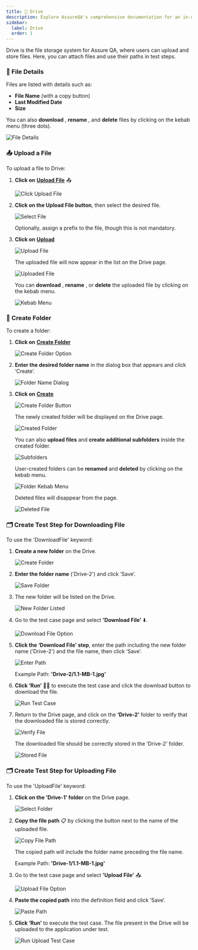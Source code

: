 ```yaml
---
title: 📁 Drive
description: Explore AssureQA's comprehensive documentation for an in-depth look at our services and tools.
sidebar:
  label: Drive
  order: 1
---
```


Drive is the file storage system for Assure QA, where users can upload and store files. Here, you can attach files and use their paths in test steps.

### 📜 File Details

Files are listed with details such as:
- **File Name** (with a copy button) 
- **Last Modified Date** 
- **Size** 

You can also **download** , **rename** , and **delete**  files by clicking on the kebab menu (three dots).

![File Details](../images/D-1.png)

### 📤 Upload a File

To upload a file to Drive:

1. **Click on** [**Upload File**](#upload-file) 📤

   ![Click Upload File](../images/D-2.png)

2. **Click on the Upload File button**, then select the desired file.

   ![Select File](../images/D-3.png)

   Optionally, assign a prefix to the file, though this is not mandatory.

3. **Click on** [**Upload**](#upload-file) 

   ![Upload File](../images/D-4.png)

   The uploaded file will now appear in the list on the Drive page.

   ![Uploaded File](../images/D-5.png)

   You can **download** , **rename** , or **delete**  the uploaded file by clicking on the kebab menu.

   ![Kebab Menu](../images/D-6.png)

### 📂 Create Folder

To create a folder:

1. **Click on** [**Create Folder**](#create-folder) 

   ![Create Folder Option](../images/D-7.png)

2. **Enter the desired folder name** in the dialog box that appears and click ‘Create’.

   ![Folder Name Dialog](../images/D-8.png)

3. **Click on** [**Create**](#create-folder) 

   ![Create Folder Button](../images/D-9.png)

   The newly created folder will be displayed on the Drive page.

   ![Created Folder](../images/D-10.png)

   You can also **upload files**  and **create additional subfolders** inside the created folder.

   ![Subfolders](../images/D-11.png)

   User-created folders can be **renamed**  and **deleted**  by clicking on the kebab menu.

   ![Folder Kebab Menu](../images/D-12.png)

   Deleted files will disappear from the page.

   ![Deleted File](../images/D-13.png)

### 🗂️ Create Test Step for Downloading File

To use the 'DownloadFile' keyword:

1. **Create a new folder** on the Drive.

   ![Create Folder](../images/D.s-1.png)

2. **Enter the folder name** ('Drive-2') and click ‘Save’.

   ![Save Folder](../images/D.s-2.png)

3. The new folder will be listed on the Drive.

   ![New Folder Listed](../images/D.s-3.png)

4. Go to the test case page and select **'Download File'** ⬇️.

   ![Download File Option](../images/D.s-4.png)

5. **Click the ‘Download File’ step**, enter the path including the new folder name ('Drive-2') and the file name, then click ‘Save’.

   ![Enter Path](../images/D.s-5.png)

   Example Path: **'Drive-2/1.1-MB-1.jpg'**

6. **Click ‘Run’** 🏃‍♂️ to execute the test case and click the download button to download the file.

   ![Run Test Case](../images/D.s-6.png)

7. Return to the Drive page, and click on the **‘Drive-2’** folder to verify that the downloaded file is stored correctly.

   ![Verify File](../images/D.s-7.png)

   The downloaded file should be correctly stored in the ‘Drive-2’ folder.

   ![Stored File](../images/D.s-8.png)

### 🗂️ Create Test Step for Uploading File

To use the 'UploadFile' keyword:

1. **Click on the 'Drive-1' folder** on the Drive page.

   ![Select Folder](../images/Step-1.png)

2. **Copy the file path** 📋 by clicking the button next to the name of the uploaded file.

   ![Copy File Path](../images/Step-2.png)

   The copied path will include the folder name preceding the file name.

   Example Path: **'Drive-1/1.1-MB-1.jpg'**

3. Go to the test case page and select **'Upload File'** 📤.

   ![Upload File Option](../images/Step-4.png)

4. **Paste the copied path** into the definition field and click ‘Save’.

   ![Paste Path](../images/Step-5.png)

5. **Click ‘Run’** to execute the test case. The file present in the Drive will be uploaded to the application under test.

   ![Run Upload Test Case](../images/Step-6.png)
